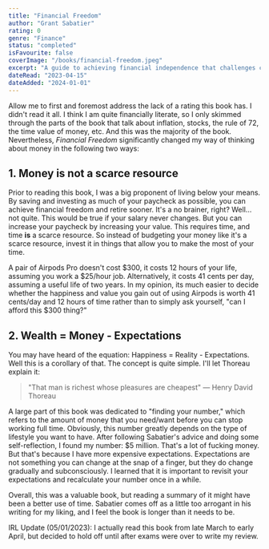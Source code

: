 ```yaml
---
title: "Financial Freedom"
author: "Grant Sabatier"
rating: 0
genre: "Finance"
status: "completed"
isFavourite: false
coverImage: "/books/financial-freedom.jpeg"
excerpt: "A guide to achieving financial independence that challenges conventional thinking about money as a scarce resource and emphasizes the relationship between wealth and expectations."
dateRead: "2023-04-15"
dateAdded: "2024-01-01"
---
```


Allow me to first and foremost address the lack of a rating this book has. I didn't read it all. I think I am quite financially literate, so I only skimmed through the parts of the book that talk about inflation, stocks, the rule of 72, the time value of money, etc. And this was the majority of the book. Nevertheless, *Financial Freedom* significantly changed my way of thinking about money in the following two ways:

## 1. Money is not a scarce resource

Prior to reading this book, I was a big proponent of living below your means. By saving and investing as much of your paycheck as possible, you can achieve financial freedom and retire sooner. It's a no brainer, right? Well… not quite. This would be true if your salary never changes. But you can increase your paycheck by increasing your value. This requires time, and time **is** a scarce resource. So instead of budgeting your money like it's a scarce resource, invest it in things that allow you to make the most of your time.

A pair of Airpods Pro doesn't cost $300, it costs 12 hours of your life, assuming you work a $25/hour job. Alternatively, it costs 41 cents per day, assuming a useful life of two years. In my opinion, its much easier to decide whether the happiness and value you gain out of using Airpods is worth 41 cents/day and 12 hours of time rather than to simply ask yourself, "can I afford this $300 thing?"

## 2. Wealth = Money - Expectations

You may have heard of the equation: Happiness = Reality - Expectations. Well this is a corollary of that. The concept is quite simple. I'll let Thoreau explain it:

> "That man is richest whose pleasures are cheapest" — Henry David Thoreau

A large part of this book was dedicated to "finding your number," which refers to the amount of money that you need/want before you can stop working full time. Obviously, this number greatly depends on the type of lifestyle you want to have. After following Sabatier's advice and doing some self-reflection, I found my number: $5 million. That's a lot of fucking money. But that's because I have more expensive expectations. Expectations are not something you can change at the snap of a finger, but they do change gradually and subconsciously. I learned that it is important to revisit your expectations and recalculate your number once in a while.

Overall, this was a valuable book, but reading a summary of it might have been a better use of time. Sabatier comes off as a little too arrogant in his writing for my liking, and I feel the book is longer than it needs to be.

IRL Update (05/01/2023): I actually read this book from late March to early April, but decided to hold off until after exams were over to write my review.